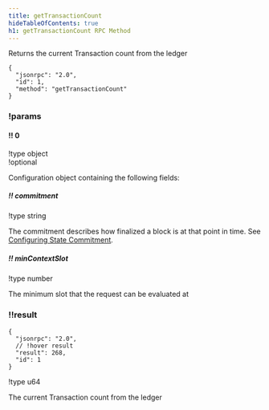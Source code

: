 ```yaml
---
title: getTransactionCount
hideTableOfContents: true
h1: getTransactionCount RPC Method
---
```


Returns the current Transaction count from the ledger

<HTTPMethod>

```jsonc !!request
{
  "jsonrpc": "2.0",
  "id": 1,
  "method": "getTransactionCount"
}
```

### !params

#### !! 0

!type object  
!optional

Configuration object containing the following fields:

##### !! commitment

!type string

The commitment describes how finalized a block is at that point in time. See
[Configuring State Commitment](/docs/rpc#configuring-state-commitment).

##### !! minContextSlot

!type number

The minimum slot that the request can be evaluated at

### !!result

```jsonc !response
{
  "jsonrpc": "2.0",
  // !hover result
  "result": 268,
  "id": 1
}
```

!type u64

The current Transaction count from the ledger

</HTTPMethod>

